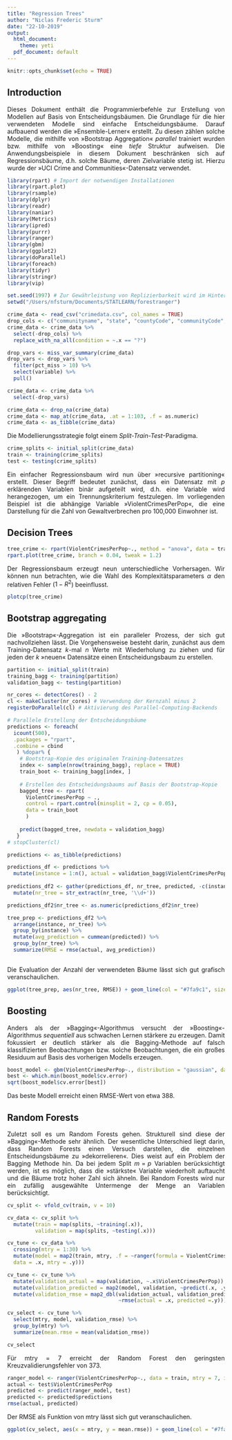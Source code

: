 ```yaml
---
title: "Regression Trees"
author: "Niclas Frederic Sturm"
date: "22-10-2019"
output:
  html_document:
    theme: yeti
  pdf_document: default
---
```


<style>
body {
text-align: justify}
</style>

```r
knitr::opts_chunk$set(echo = TRUE)
```

## Introduction

Dieses Dokument enthält die Programmierbefehle zur Erstellung von Modellen auf Basis von Entscheidungsbäumen. Die Grundlage für die hier verwendeten Modelle sind einfache Entscheidungsbäume. Darauf aufbauend werden die »Ensemble-Lerner« erstellt. Zu diesen zählen solche Modelle, die mithilfe von »Bootstrap Aggregation« *parallel* trainiert wurden bzw. mithilfe von »Boosting« eine *tiefe* Struktur aufweisen. Die Anwendungsbeispiele in diesem Dokument beschränken sich auf Regressionsbäume, d.h. solche Bäume, deren Zielvariable stetig ist. Hierzu wurde der »UCI Crime and Communities«-Datensatz verwendet.

```r
library(rpart) # Import der notwendigen Installationen
library(rpart.plot)
library(rsample)
library(dplyr)
library(readr)
library(naniar)
library(Metrics)
library(ipred)
library(purrr)
library(ranger)
library(gbm)
library(ggplot2)
library(doParallel)
library(foreach)
library(tidyr)
library(stringr)
library(vip)

set.seed(1997) # Zur Gewährleistung von Replizierbarkeit wird im Hintergrund ein Zufallswert gesetzt
setwd("/Users/nfsturm/Documents/STATLEARN/forestranger")

crime_data <- read_csv("crimedata.csv", col_names = TRUE)
drop_cols <- c("communityname", "state", "countyCode", "communityCode", "fold", "murdPerPop", "rapesPerPop", "robbbPerPop", "assaultPerPop", "burglPerPop", "larcPerPop", "autoTheftPerPop", "arsonsPerPop", "nonViolPerPop", "murders", "rapes", "robberies", "assaults", "burglaries", "larcenies", "autoTheft", "arsons")
crime_data <- crime_data %>%
  select(-drop_cols) %>%
  replace_with_na_all(condition = ~.x == "?")

drop_vars <- miss_var_summary(crime_data)
drop_vars <- drop_vars %>%
  filter(pct_miss > 10) %>%
  select(variable) %>%
  pull()

crime_data <- crime_data %>%
  select(-drop_vars)

crime_data <- drop_na(crime_data)
crime_data <- map_at(crime_data, .at = 1:103, .f = as.numeric)
crime_data <- as_tibble(crime_data)
```

Die Modellierungsstrategie folgt einem *Split-Train-Test*-Paradigma. 

```r
crime_splits <- initial_split(crime_data)
train <- training(crime_splits)
test <- testing(crime_splits)
```

Ein einfacher Regressionsbaum wird nun über »recursive partitioning« erstellt. Dieser Begriff bedeutet zunächst, dass ein Datensatz mit *p* erklärenden Variablen binär aufgeteilt wird, d.h. eine Variable wird herangezogen, um ein Trennungskriterium festzulegen. Im vorliegenden Beispiel ist die abhängige Variable »ViolentCrimesPerPop«, die eine Darstellung für die Zahl von Gewaltverbrechen pro 100,000 Einwohner ist. 

## Decision Trees

```r
tree_crime <- rpart(ViolentCrimesPerPop~., method = "anova", data = train, control = rpart.control(xval = 10))
rpart.plot(tree_crime, branch = 0.04, tweak = 1.2)
```

Der Regressionsbaum erzeugt neun unterschiedliche Vorhersagen. Wir können nun betrachten, wie die Wahl des Komplexitätsparameters $\alpha$ den relativen Fehler ($1-R^2$) beeinflusst. 

```r
plotcp(tree_crime)
```

## Bootstrap aggregating

Die »Bootstrap«-Aggregation ist ein paralleler Prozess, der sich gut nachvollziehen lässt. Die Vorgehensweise besteht darin, zunächst aus dem Training-Datensatz *k*-mal *n* Werte mit Wiederholung zu ziehen und für jeden der *k* »neuen« Datensätze einen Entscheidungsbaum zu erstellen. 

```r

partition <- initial_split(train)
training_bagg <- training(partition)
validation_bagg <- testing(partition)

nr_cores <- detectCores() - 2
cl <- makeCluster(nr_cores) # Verwendung der Kernzahl minus 2
registerDoParallel(cl) # Aktivierung des Parallel-Computing-Backends

# Parallele Erstellung der Entscheidungsbäume 
predictions <- foreach(
  icount(500), 
  .packages = "rpart", 
  .combine = cbind
   ) %dopar% {
    # Bootstrap-Kopie des originalen Training-Datensatzes
    index <- sample(nrow(training_bagg), replace = TRUE)
    train_boot <- training_bagg[index, ]  
  
    # Erstellen des Entscheidungsbaums auf Basis der Bootstrap-Kopie
    bagged_tree <- rpart(
      ViolentCrimesPerPop ~ ., 
      control = rpart.control(minsplit = 2, cp = 0.05),
      data = train_boot
      ) 
    
    predict(bagged_tree, newdata = validation_bagg)
   }
# stopCluster(cl)

predictions <- as_tibble(predictions)

predictions_df <- predictions %>%
  mutate(instance = 1:n(), actual = validation_bagg$ViolentCrimesPerPop)
  
predictions_df2 <- gather(predictions_df, nr_tree, predicted, -c(instance, actual)) %>%
  mutate(nr_tree = str_extract(nr_tree, '\\d+'))

predictions_df2$nr_tree <- as.numeric(predictions_df2$nr_tree)

tree_prep <- predictions_df2 %>%
  arrange(instance, nr_tree) %>%
  group_by(instance) %>%
  mutate(avg_prediction = cummean(predicted)) %>%
  group_by(nr_tree) %>%
  summarize(RMSE = rmse(actual, avg_prediction))
  
```

Die Evaluation der Anzahl der verwendeten Bäume lässt sich gut grafisch veranschaulichen. 

```r
ggplot(tree_prep, aes(nr_tree, RMSE)) + geom_line(col = "#7fa9c1", size = 1) + theme_classic() + labs(title = "RMSE-Maß für Bootstrapping") + xlab("Anzahl der Bootstrap-Replikationen") + ylab("Cross-Validation RMSE")
```

## Boosting

Anders als der »Bagging«-Algorithmus versucht der »Boosting«-Algorithmus *sequentiell* aus schwachen Lernen stärkere zu erzeugen. Damit fokussiert er deutlich stärker als die Bagging-Methode auf falsch klassifizierten Beobachtungen bzw. solche Beobachtungen, die ein großes Residuum auf Basis des vorherigen Modells erzeugen. 

```r
boost_model <- gbm(ViolentCrimesPerPop~., distribution = "gaussian", data = train, n.trees = 2000, shrinkage = 0.1, cv.folds = 10)
best <- which.min(boost_model$cv.error)
sqrt(boost_model$cv.error[best])
```

Das beste Modell erreicht einen RMSE-Wert von etwa 388. 

## Random Forests

Zuletzt soll es um Random Forests gehen. Strukturell sind diese der »Bagging«-Methode sehr ähnlich. Der wesentliche Unterschied liegt darin, dass Random Forests einen Versuch darstellen, die einzelnen Entscheidungsbäume zu »dekorrelieren«. Dies weist auf ein Problem der Bagging Methode hin. Da bei jedem Split $m = p$ Variablen berücksichtigt werden, ist es möglich, dass die »stärkste« Variable wiederholt auftaucht und die Bäume trotz hoher Zahl sich ähneln. Bei Random Forests wird nur ein zufällig ausgewählte Untermenge der Menge an Variablen berücksichtigt. 

```r

cv_split <- vfold_cv(train, v = 10)

cv_data <- cv_split %>%
  mutate(train = map(splits, ~training(.x)),
         validation = map(splits, ~testing(.x)))

cv_tune <- cv_data %>%
  crossing(mtry = 1:30) %>%
  mutate(model = map2(train, mtry, .f = ~ranger(formula = ViolentCrimesPerPop~.,
  data = .x, mtry = .y)))

cv_tune <- cv_tune %>%
  mutate(validation_actual = map(validation, ~.x$ViolentCrimesPerPop)) %>%
  mutate(validation_predicted = map2(model, validation, ~predict(.x, .y)$predictions)) %>%
  mutate(validation_rmse = map2_dbl(validation_actual, validation_predicted, 
                                    ~rmse(actual = .x, predicted =.y)))

cv_select <- cv_tune %>%
  select(mtry, model, validation_rmse) %>%
  group_by(mtry) %>%
  summarize(mean.rmse = mean(validation_rmse))

cv_select
```

Für mtry = 7 erreicht der Random Forest den geringsten Kreuzvalidierungsfehler von 373. 

```r
ranger_model <- ranger(ViolentCrimesPerPop~., data = train, mtry = 7, importance = "impurity")
actual <- test$ViolentCrimesPerPop
predicted <- predict(ranger_model, test)
predicted <- predicted$predictions
rmse(actual, predicted)
```

Der RMSE als Funktion von mtry lässt sich gut veranschaulichen. 

```r
ggplot(cv_select, aes(x = mtry, y = mean.rmse)) + geom_line(col = "#7fa9c1", size = 1) + geom_point(col = "#7fa9c1", size = 3) + theme_classic() + labs(title = "Random Forest RMSE", subtitle = "Auf Basis 15 diskreter Werte für Mtry") + xlab("Mtry") + ylab("Cross-validated RMSE") + scale_x_continuous(breaks = seq(1, 30, 2)) 
```